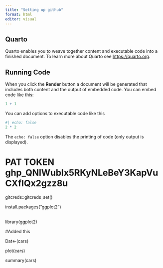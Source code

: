 ```yaml
---
title: "Setting up github"
format: html
editor: visual
---
```


## Quarto

Quarto enables you to weave together content and executable code into a finished document. To learn more about Quarto see <https://quarto.org>.

## Running Code

When you click the **Render** button a document will be generated that includes both content and the output of embedded code. You can embed code like this:

```r
1 + 1
```

You can add options to executable code like this

```r
#| echo: false
2 * 2
```

The `echo: false` option disables the printing of code (only output is displayed).

# PAT TOKEN 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

gitcreds::gitcreds_set()

install.packages("ggplot2")

\
library(ggplot2)

#Added this

Dat\<-(cars)

plot(cars)

summary(cars)\

